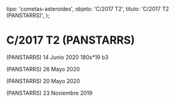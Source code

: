 
  tipo: 'cometas-asteroides',
  objeto: 'C/2017 T2',
  titulo: 'C/2017 T2 (PANSTARRS)',
};

# C/2017 T2 (PANSTARRS)

<Imagen
  src="registro/c2017-t2_20200614_4_2017t2_20200614._i88.jpg"
  fecha="20200614"
/>

 (PANSTARRS) 14 Junio 2020 180s*19 b3

<Imagen
  src="registro/c2017-t2_20200526_3_c2017t2_20200526_i88.jpg"
  fecha="20200526"
/>

 (PANSTARRS) 26 Mayo 2020

<Imagen
  src="registro/c2017-t2_20200520_2_2017t2_20200520_i88.jpg"
  fecha="20200520"
/>

 (PANSTARRS) 20 Mayo 2020

<Imagen
  src="registro/c2017-t2_20191123_1_2017t2_20191123_i88.jpg"
  fecha="20191123"
/>

 (PANSTARRS) 23 Noviembre 2019